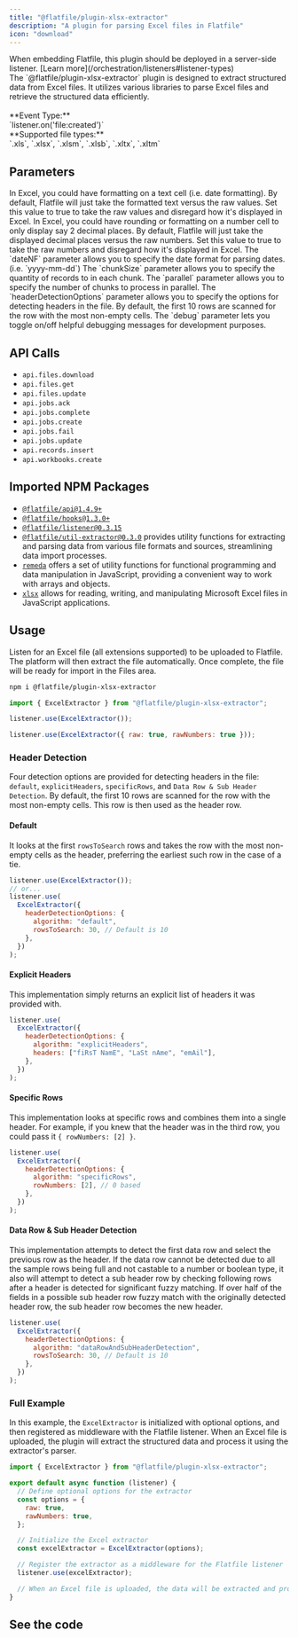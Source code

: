 ```yaml
---
title: "@flatfile/plugin-xlsx-extractor"
description: "A plugin for parsing Excel files in Flatfile"
icon: "download"
---
```


<Warning>
  When embedding Flatfile, this plugin should be deployed in a server-side
  listener. [Learn more](/orchestration/listeners#listener-types)
</Warning>

<CardGroup cols={1}>
  <Card
    title="@flatfile/plugin-xlsx-extractor"
    icon="download"
  >
    <br />
    The `@flatfile/plugin-xlsx-extractor` plugin is designed to extract structured data from Excel files. It utilizes various libraries to parse Excel files and retrieve the structured data efficiently.
    <br/>
    <br/>
    **Event Type:**<br/>`listener.on('file:created')`
    <br/>
    **Supported file types:**<br/>`.xls`, `.xlsx`, `.xlsm`, `.xlsb`, `.xltx`, `.xltm`

  </Card>
</CardGroup>

## Parameters

<ParamField path="raw" type="boolean">
  In Excel, you could have formatting on a text cell (i.e. date formatting). By
  default, Flatfile will just take the formatted text versus the raw values. Set
  this value to true to take the raw values and disregard how it's displayed in
  Excel.
</ParamField>

<ParamField path="rawNumbers" type="boolean">
  In Excel, you could have rounding or formatting on a number cell to only
  display say 2 decimal places. By default, Flatfile will just take the
  displayed decimal places versus the raw numbers. Set this value to true to
  take the raw numbers and disregard how it's displayed in Excel.
</ParamField>

<ParamField path="dateNF" type="string" optional>
  The `dateNF` parameter allows you to specify the date format for parsing
  dates. (i.e. `yyyy-mm-dd`)
</ParamField>

<ParamField path="chunkSize" default="10_000" type="number" optional>
  The `chunkSize` parameter allows you to specify the quantity of records to in
  each chunk.
</ParamField>

<ParamField path="parallel" default="1" type="number" optional>
  The `parallel` parameter allows you to specify the number of chunks to process
  in parallel.
</ParamField>

<ParamField path="headerDetectionOptions" type="Object" optional>
  The `headerDetectionOptions` parameter allows you to specify the options for
  detecting headers in the file. By default, the first 10 rows are scanned for
  the row with the most non-empty cells.
</ParamField>

<ParamField path="debug" default="false" type="boolean" optional>
  The `debug` parameter lets you toggle on/off helpful debugging messages for
  development purposes.
</ParamField>

## API Calls

- `api.files.download`
- `api.files.get`
- `api.files.update`
- `api.jobs.ack`
- `api.jobs.complete`
- `api.jobs.create`
- `api.jobs.fail`
- `api.jobs.update`
- `api.records.insert`
- `api.workbooks.create`

## Imported NPM Packages

- [`@flatfile/api@1.4.9+`](https://npmjs.com/package/@flatfile/api)
- [`@flatfile/hooks@1.3.0+`](https://npmjs.com/package/@flatfile/hooks)
- [`@flatfile/listener@0.3.15`](https://npmjs.com/package/@flatfile/listener)
- [`@flatfile/util-extractor@0.3.0`](https://npmjs.com/package/@flatfile/util-extractor) provides utility functions for extracting and parsing data from various file formats and sources, streamlining data import processes.
- [`remeda`](https://remedajs.com/) offers a set of utility functions for functional programming and data manipulation in JavaScript, providing a convenient way to work with arrays and objects.
- [`xlsx`](https://sheetjs.com/) allows for reading, writing, and manipulating Microsoft Excel files in JavaScript applications.

## Usage

Listen for an Excel file (all extensions supported) to be uploaded to Flatfile. The platform will then extract the file automatically. Once complete, the file will be ready for import in the Files area.

```bash install
npm i @flatfile/plugin-xlsx-extractor
```

```js import
import { ExcelExtractor } from "@flatfile/plugin-xlsx-extractor";
```

<CodeGroup>

```js listener.js
listener.use(ExcelExtractor());
```

```js additional options
listener.use(ExcelExtractor({ raw: true, rawNumbers: true }));
```

</CodeGroup>

### Header Detection

Four detection options are provided for detecting headers in the file: `default`, `explicitHeaders`, `specificRows`, and `Data Row & Sub Header Detection`. By default, the first 10 rows are scanned for the row with the most non-empty cells. This row is then used as the header row.

#### Default

It looks at the first `rowsToSearch` rows and takes the row
with the most non-empty cells as the header, preferring the earliest
such row in the case of a tie.

```js
listener.use(ExcelExtractor());
// or...
listener.use(
  ExcelExtractor({
    headerDetectionOptions: {
      algorithm: "default",
      rowsToSearch: 30, // Default is 10
    },
  })
);
```

#### Explicit Headers

This implementation simply returns an explicit list of headers it was provided with.

```js
listener.use(
  ExcelExtractor({
    headerDetectionOptions: {
      algorithm: "explicitHeaders",
      headers: ["fiRsT NamE", "LaSt nAme", "emAil"],
    },
  })
);
```

#### Specific Rows

This implementation looks at specific rows and combines them into a single header. For example, if you knew that the header was in the third row, you could pass it `{ rowNumbers: [2] }`.

```js
listener.use(
  ExcelExtractor({
    headerDetectionOptions: {
      algorithm: "specificRows",
      rowNumbers: [2], // 0 based
    },
  })
);
```

#### Data Row & Sub Header Detection

This implementation attempts to detect the first data row and select the previous
row as the header. If the data row cannot be detected due to all the sample
rows being full and not castable to a number or boolean type, it also will attempt
to detect a sub header row by checking following rows after a header is detected
for significant fuzzy matching. If over half of the fields in a possible sub header
row fuzzy match with the originally detected header row, the sub header row becomes
the new header.

```js
listener.use(
  ExcelExtractor({
    headerDetectionOptions: {
      algorithm: "dataRowAndSubHeaderDetection",
      rowsToSearch: 30, // Default is 10
    },
  })
);
```

### Full Example

In this example, the `ExcelExtractor` is initialized with optional options, and then registered as middleware with the Flatfile listener. When an Excel file is uploaded, the plugin will extract the structured data and process it using the extractor's parser.

```js listener.js
import { ExcelExtractor } from "@flatfile/plugin-xlsx-extractor";

export default async function (listener) {
  // Define optional options for the extractor
  const options = {
    raw: true,
    rawNumbers: true,
  };

  // Initialize the Excel extractor
  const excelExtractor = ExcelExtractor(options);

  // Register the extractor as a middleware for the Flatfile listener
  listener.use(excelExtractor);

  // When an Excel file is uploaded, the data will be extracted and processed using the extractor's parser.
}
```

## See the code

<CardGroup cols={2}>
  <Card
    title="@flatfile/plugin-xlsx-extractor"
    href="https://github.com/FlatFilers/flatfile-plugins/tree/main/plugins/xlsx-extractor"
    icon="github"
  ></Card>
</CardGroup>
